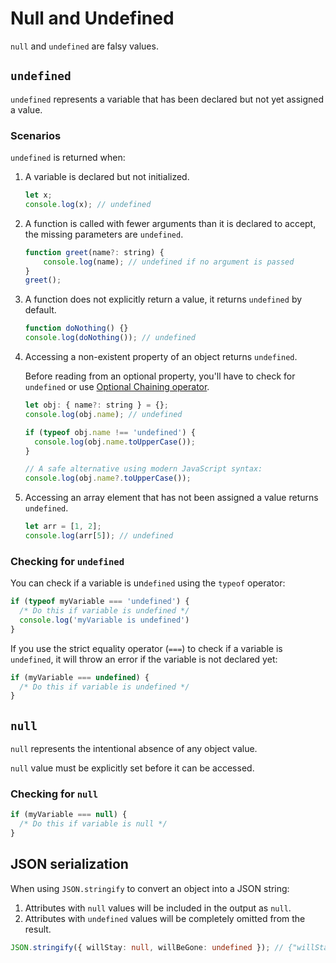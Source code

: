 # Null and Undefined

`null` and `undefined` are falsy values.

## `undefined`

`undefined` represents a variable that has been declared but not yet assigned a value.

### Scenarios

`undefined` is returned when:
1. A variable is declared but not initialized.
   ```js
   let x;
   console.log(x); // undefined
   ```
2. A function is called with fewer arguments than it is declared to accept, the missing parameters are `undefined`.
   ```js
   function greet(name?: string) {
       console.log(name); // undefined if no argument is passed
   }
   greet();
   ```
3. A function does not explicitly return a value, it returns `undefined` by default.
   ```js
   function doNothing() {}
   console.log(doNothing()); // undefined
   ```
4. Accessing a non-existent property of an object returns `undefined`. 

    Before reading from an optional property, you'll have to check for `undefined` or use [Optional Chaining operator](../syntax/operators.mdx#optional-chaining-operator-).

    ```js
    let obj: { name?: string } = {};
    console.log(obj.name); // undefined

    if (typeof obj.name !== 'undefined') {
      console.log(obj.name.toUpperCase());
    }

    // A safe alternative using modern JavaScript syntax:
    console.log(obj.name?.toUpperCase());
    ```
5. Accessing an array element that has not been assigned a value returns `undefined`.
   ```js
   let arr = [1, 2];
   console.log(arr[5]); // undefined
   ```


### Checking for `undefined`

You can check if a variable is un`defined` using the `typeof` operator:

```ts
if (typeof myVariable === 'undefined') {
  /* Do this if variable is undefined */
  console.log('myVariable is undefined')
}
```

If you use the strict equality operator (`===`) to check if a variable is `undefined`, it will throw an error if the variable is not declared yet:

```js
if (myVariable === undefined) {
  /* Do this if variable is undefined */
}
```


## `null`

`null` represents the intentional absence of any object value.

`null` value must be explicitly set before it can be accessed.


### Checking for `null`

```js
if (myVariable === null) { 
  /* Do this if variable is null */ 
}
```


## JSON serialization

When using `JSON.stringify` to convert an object into a JSON string:
1. Attributes with `null` values will be included in the output as `null`.
2. Attributes with `undefined` values will be completely omitted from the result.

```ts
JSON.stringify({ willStay: null, willBeGone: undefined }); // {"willStay":null}
```